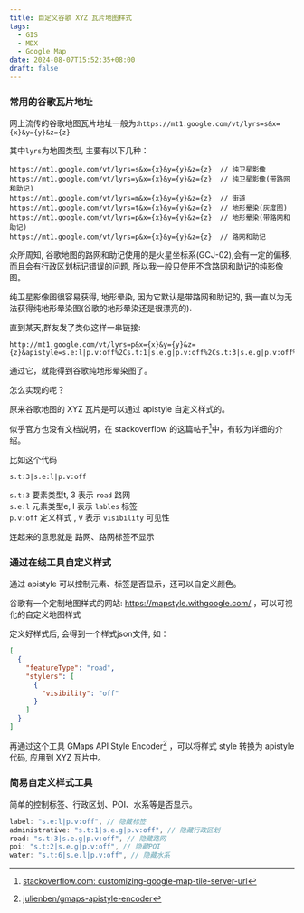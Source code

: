 ```yaml
---
title: 自定义谷歌 XYZ 瓦片地图样式
tags:
  - GIS
  - MDX
  - Google Map
date: 2024-08-07T15:52:35+08:00
draft: false
---
```


### 常用的谷歌瓦片地址

网上流传的谷歌地图瓦片地址一般为:`https://mt1.google.com/vt/lyrs=s&x={x}&y={y}&z={z}`

其中`lyrs`为地图类型, 主要有以下几种：

```text
https://mt1.google.com/vt/lyrs=s&x={x}&y={y}&z={z}  // 纯卫星影像
https://mt1.google.com/vt/lyrs=y&x={x}&y={y}&z={z}  // 纯卫星影像(带路网和助记)
https://mt1.google.com/vt/lyrs=m&x={x}&y={y}&z={z}  // 街道
https://mt1.google.com/vt/lyrs=t&x={x}&y={y}&z={z}  // 地形晕染(灰度图)
https://mt1.google.com/vt/lyrs=p&x={x}&y={y}&z={z}  // 地形晕染(带路网和助记)
https://mt1.google.com/vt/lyrs=p&x={x}&y={y}&z={z}  // 路网和助记
```

众所周知, 谷歌地图的路网和助记使用的是火星坐标系(GCJ-02),会有一定的偏移, 而且会有行政区划标记错误的问题, 所以我一般只使用不含路网和助记的纯影像图。

纯卫星影像图很容易获得, 地形晕染, 因为它默认是带路网和助记的, 我一直以为无法获得纯地形晕染图(谷歌的地形晕染还是很漂亮的).

直到某天,群友发了类似这样一串链接:
```text
http://mt1.google.com/vt/lyrs=p&x={x}&y={y}&z={z}&apistyle=s.e:l|p.v:off%2Cs.t:1|s.e.g|p.v:off%2Cs.t:3|s.e.g|p.v:off%2Cs.t:2|s.e.g|p.v:off%2Cs.t:4|s.e.g|p.v:off
```

通过它，就能得到谷歌纯地形晕染图了。

怎么实现的呢？

原来谷歌地图的 XYZ 瓦片是可以通过 apistyle 自定义样式的。

似乎官方也没有文档说明，在 stackoverflow 的这篇帖子[^1]中，有较为详细的介绍。

比如这个代码
```text
s.t:3|s.e:l|p.v:off
```

`s.t:3`   要素类型t, 3 表示 `road`       路网  
`s.e:l`   元素类型e, l 表示 `lables`     标签  
`p.v:off` 定义样式 , v 表示 `visibility` 可见性  

连起来的意思就是 路网、路网标签不显示

### 通过在线工具自定义样式

通过 apistyle 可以控制元素、标签是否显示，还可以自定义颜色。

谷歌有一个定制地图样式的网站: https://mapstyle.withgoogle.com/ ，可以可视化的自定义地图样式

定义好样式后, 会得到一个样式json文件, 如：

```json
[
  {
    "featureType": "road",
    "stylers": [
      {
        "visibility": "off"
      }
    ]
  }
]
```

再通过这个工具 GMaps API Style Encoder[^2] ，可以将样式 style 转换为 apistyle 代码, 应用到 XYZ 瓦片中。


### 简易自定义样式工具

简单的控制标签、行政区划、POI、水系等是否显示。

```javascript
label: "s.e:l|p.v:off", // 隐藏标签
administrative: "s.t:1|s.e.g|p.v:off", // 隐藏行政区划
road: "s.t:3|s.e.g|p.v:off", // 隐藏路网
poi: "s.t:2|s.e.g|p.v:off", // 隐藏POI
water: "s.t:6|s.e.l|p.v:off", // 隐藏水系
```




<Map client:load />






[^1]: [stackoverflow.com: customizing-google-map-tile-server-url](https://stackoverflow.com/questions/29692737/customizing-google-map-tile-server-url)

[^2]: [julienben/gmaps-apistyle-encoder](https://github.com/julienben/gmaps-apistyle-encoder)

